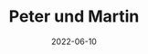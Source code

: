 ---
title: Peter und Martin
date: 2022-06-10
image: /images/hochzeitsblog/trauung/peter-martin2.jpg
width: 2000
height: 2000
category: Trauung
couple_category: Peter und Martin
weight: 3082
---